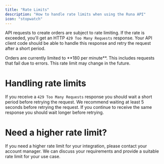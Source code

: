 ```yaml
---
title: "Rate Limits"
description: "How to handle rate limits when using the Runa API"
icon: "stopwatch"
---
```


API requests to create orders are subject to rate limiting. If the rate is exceeded, you'll get an HTTP `429 Too Many Requests` response. Your API client code should be able to handle this response and retry the request after a short period.

<Card title="Ordering rate limit" icon="stopwatch" horizontal>
  Orders are currently limited to **180 per minute**. This includes requests
  that fail due to errors. This rate limit may change in the future.
</Card>

# Handling rate limits

If you receive a `429 Too Many Requests` response you should wait a short period before retrying the request. We recommend waiting at least 5 seconds before retrying the request. If you continue to receive the same response you should wait longer before retrying.

# Need a higher rate limit?

If you need a higher rate limit for your integration, please contact your account manager. We can discuss your requirements and provide a suitable rate limit for your use case.
